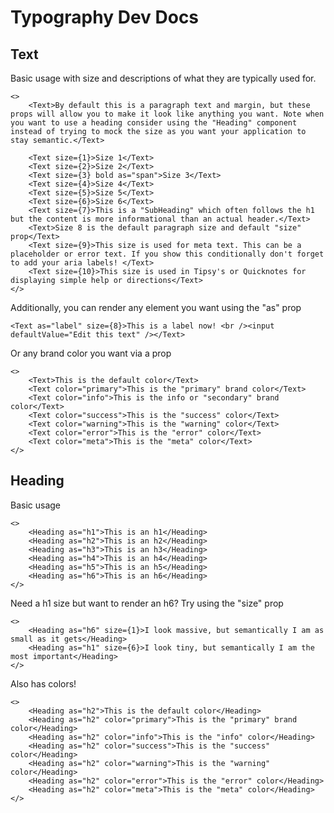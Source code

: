 # Typography Dev Docs

## Text

Basic usage with size and descriptions of what they are typically used for.

```tsx
<>
    <Text>By default this is a paragraph text and margin, but these props will allow you to make it look like anything you want. Note when you want to use a heading consider using the "Heading" component instead of trying to mock the size as you want your application to stay semantic.</Text>
    
    <Text size={1}>Size 1</Text>
    <Text size={2}>Size 2</Text>
    <Text size={3} bold as="span">Size 3</Text>
    <Text size={4}>Size 4</Text>
    <Text size={5}>Size 5</Text>
    <Text size={6}>Size 6</Text>
    <Text size={7}>This is a "SubHeading" which often follows the h1 but the content is more informational than an actual header.</Text>
    <Text>Size 8 is the default paragraph size and default "size" prop</Text>
    <Text size={9}>This size is used for meta text. This can be a placeholder or error text. If you show this conditionally don't forget to add your aria labels! </Text>
    <Text size={10}>This size is used in Tipsy's or Quicknotes for displaying simple help or directions</Text>
</>
```

Additionally, you can render any element you want using the "as" prop

```tsx
<Text as="label" size={8}>This is a label now! <br /><input defaultValue="Edit this text" /></Text>
```

Or any brand color you want via a prop

```tsx
<>
    <Text>This is the default color</Text>
    <Text color="primary">This is the "primary" brand color</Text>
    <Text color="info">This is the info or "secondary" brand color</Text>
    <Text color="success">This is the "success" color</Text>
    <Text color="warning">This is the "warning" color</Text>
    <Text color="error">This is the "error" color</Text>
    <Text color="meta">This is the "meta" color</Text>
</>
```

## Heading

Basic usage

```tsx
<>
    <Heading as="h1">This is an h1</Heading>
    <Heading as="h2">This is an h2</Heading>
    <Heading as="h3">This is an h3</Heading>
    <Heading as="h4">This is an h4</Heading>
    <Heading as="h5">This is an h5</Heading>
    <Heading as="h6">This is an h6</Heading>
</>
```

Need a h1 size but want to render an h6? Try using the "size" prop

```tsx
<>
    <Heading as="h6" size={1}>I look massive, but semantically I am as small as it gets</Heading>
    <Heading as="h1" size={6}>I look tiny, but semantically I am the most important</Heading>
</>
```

Also has colors!

```tsx
<>
    <Heading as="h2">This is the default color</Heading>
    <Heading as="h2" color="primary">This is the "primary" brand color</Heading>
    <Heading as="h2" color="info">This is the "info" color</Heading>
    <Heading as="h2" color="success">This is the "success" color</Heading>
    <Heading as="h2" color="warning">This is the "warning" color</Heading>
    <Heading as="h2" color="error">This is the "error" color</Heading>
    <Heading as="h2" color="meta">This is the "meta" color</Heading>
</>
```